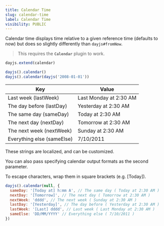 ```yaml
---
title: Calendar Time
slug: calendar-time
label: Calendar Time
visibility: PUBLIC
---
```

Calendar time displays time relative to a given reference time (defaults to now) but does so slightly differently than `dayjs#fromNow`.

> This requires the **`Calendar`** plugin to work.

```js
dayjs.extend(calendar)

dayjs().calendar()
dayjs().calendar(dayjs('2008-01-01'))
```

|Key|	Value|
| ------ | ----- | 
|Last week (lastWeek)|	Last Monday at 2:30 AM|
|The day before (lastDay)|	Yesterday at 2:30 AM|
|The same day (sameDay)	|Today at 2:30 AM|
|The next day	(nextDay) |Tomorrow at 2:30 AM|
|The next week (nextWeek)	|Sunday at 2:30 AM|
|Everything else (sameElse)	|7/10/2011|

These strings are localized, and can be customized.

You can also pass specifying calendar output formats as the second parameter.

To escape characters, wrap them in square brackets (e.g. [Today]).

```js
dayjs().calendar(null, {
  sameDay: '[Today at] h:mm A', // The same day ( Today at 2:30 AM )
  nextDay: '[Tomorrow]', // The next day ( Tomorrow at 2:30 AM )
  nextWeek: 'dddd', // The next week ( Sunday at 2:30 AM )
  lastDay: '[Yesterday]', // The day before ( Yesterday at 2:30 AM )
  lastWeek: '[Last] dddd', // Last week ( Last Monday at 2:30 AM )
  sameElse: 'DD/MM/YYYY' // Everything else ( 7/10/2011 )
})
```